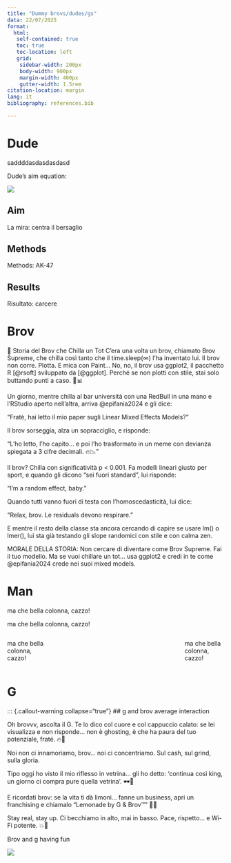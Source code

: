 ```yaml
---
title: "Dummy brovs/dudes/gs"
data: 22/07/2025
format: 
  html:
   self-contained: true
   toc: true
   toc-location: left
   grid:
    sidebar-width: 200px
    body-width: 900px
    margin-width: 400px
    gutter-width: 1.5rem
citation-location: margin
lang: it      
bibliography: references.bib

---
```


# Dude

saddddasdasdasdasd

:::{.column-margin}
Dude's aim equation:

![](img/DajeEquation.png)
:::

::: {.panel-tabset}

## Aim

La mira: centra il bersaglio

## Methods

Methods: AK-47

## Results

Risultato: carcere

:::

# Brov

📖 Storia del Brov che Chilla un Tot
C’era una volta un brov, chiamato Brov Supreme, che chilla così tanto che il time.sleep(∞) l’ha inventato lui.
Il brov non corre. Plotta.
E mica con Paint...
No, no, il brov usa ggplot2, il pacchetto R [@rsoft] sviluppato da [@ggplot].
Perché se non plotti con stile, stai solo buttando punti a caso. 🎯📊

Un giorno, mentre chilla al bar università con una RedBull in una mano e l’RStudio aperto nell’altra, arriva @epifania2024 e gli dice:

“Fratè, hai letto il mio paper sugli Linear Mixed Effects Models?”

Il brov sorseggia, alza un sopracciglio, e risponde:

“L’ho letto, l’ho capito…
e poi l’ho trasformato in un meme con devianza spiegata a 3 cifre decimali. 🔥📉”

Il brov?
Chilla con significatività p < 0.001.
Fa modelli lineari giusto per sport,
e quando gli dicono "sei fuori standard",
lui risponde:

“I’m a random effect, baby.”

Quando tutti vanno fuori di testa con l’homoscedasticità,
lui dice:

“Relax, brov. Le residuals devono respirare.”

E mentre il resto della classe sta ancora cercando di capire se usare lm() o lmer(),
lui sta già testando gli slope randomici con stile e con calma zen.

MORALE DELLA STORIA:
Non cercare di diventare come Brov Supreme.
Fai il tuo modello.
Ma se vuoi chillare un tot...
usa ggplot2 e credi in te come @epifania2024 crede nei suoi mixed models.

# Man

::: {.grid}

::: {.g-col-4}

ma che bella colonna, cazzo!

:::
::: {.g-col-4}


:::

::: {.g-col-4}

ma che bella colonna, cazzo!

:::

:::



:::: {.columns}


::: {.column width="20%"}

ma che bella colonna, cazzo!

:::

::: {.column width="60%"}

:::

::: {.column width="20%"}

ma che bella colonna, cazzo!
:::

::::


# G

::: {.callout-warning collapse="true"}
## g and brov average interaction

Oh brovvv, ascolta il G.
Te lo dico col cuore e col cappuccio calato:
se lei visualizza e non risponde…
non è ghosting, è che ha paura del tuo potenziale, fraté. 🔥💯

Noi non ci innamoriamo, brov…
noi ci concentriamo.
Sul cash, sul grind, sulla gloria.

Tipo oggi ho visto il mio riflesso in vetrina…
gli ho detto:
‘continua così king, un giorno ci compra pure quella vetrina’. 🕶️💸

E ricordati brov:
se la vita ti dà limoni…
fanne un business, apri un franchising e chiamalo
“Lemonade by G & Brov™” 🍋😎

Stay real, stay up.
Ci becchiamo in alto, mai in basso.
Pace, rispetto…
e Wi-Fi potente. 💥📶


:::{.column-margin}
Brov and g having fun

![](img/Afghan_mujahideen.jpg)

:::




